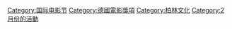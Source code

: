 {{Catnav|頁面分類|人类社会|文化|电影|影展}}
{{Catnav|頁面分類|人文學科|艺术|电影|影展}}
{{Commonscat|Berlin Film Festival}}

[[Category:国际电影节|Category:国际电影节]]
[[Category:德國電影獎項|Category:德國電影獎項]]
[[Category:柏林文化|Category:柏林文化]]
[[Category:2月份的活動|Category:2月份的活動]]